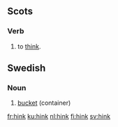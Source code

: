 ==Scots==
===Verb===
{{sco-verb|hinks|hinkin|'''[[thought]]''' ''or'' '''[[thocht]]'''|'''[[thought]]''' ''or'' '''[[thocht]]'''}}

# {{context|many Scots dialects|lang=sco}} to [[think]].

==Swedish==

===Noun===
{{infl|sv|noun|g=c}}

# [[bucket]] (container)

{{tbot entry|Swedish|bucket|2007|November}}

[[fr:hink]]
[[ku:hink]]
[[nl:hink]]
[[fi:hink]]
[[sv:hink]]